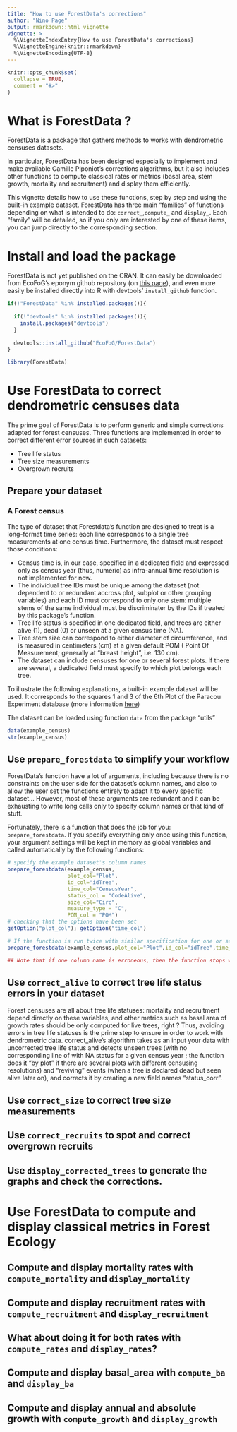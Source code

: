 ```yaml
---
title: "How to use ForestData's corrections"
author: "Nino Page"
output: rmarkdown::html_vignette
vignette: >
  %\VignetteIndexEntry{How to use ForestData's corrections}
  %\VignetteEngine{knitr::rmarkdown}
  %\VignetteEncoding{UTF-8}
---
```


```r
knitr::opts_chunk$set(
  collapse = TRUE,
  comment = "#>"
)
```

# What is ForestData ?

ForestData is a package that gathers methods to works with dendrometric censuses datasets. 

In particular, ForestData has been designed especially to implement and make available Camille Piponiot's corrections algorithms, but it also includes other functions to compute classical rates or metrics (basal area, stem growth, mortality and recruitment) and display them efficiently.

This vignette details how to use these functions, step by step and using the built-in example dataset. ForestData has three main "families" of functions depending on what is intended to do: `correct_`,`compute_` and `display_`. Each "family" will be detailed, so if you only are interested by one of these items, you can jump directly to the corresponding section.

# Install and load the package 

ForestData is not yet published on the CRAN. It can easily be downloaded from EcoFoG's eponym github repository (on [this page](https://github.com/EcoFoG/ForestData)), and even more easily be installed directly into R with devtools' `install_github` function.
```r
if(!"ForestData" %in% installed.packages()){
  
  if(!"devtools" %in% installed.packages()){
    install.packages("devtools")
  }
  
  devtools::install_github("EcoFoG/ForestData")
} 

library(ForestData)
```

# Use ForestData to correct dendrometric censuses data


The prime goal of ForestData is to perform generic and simple corrections adapted for forest censuses. Three functions are implemented in order to correct different error sources in such datasets:

+ Tree life status
+ Tree size measurements
+ Overgrown recruits


## Prepare your dataset

### A Forest census

The type of dataset that Forestdata's function are designed to treat is a long-format time series: each line corresponds to a single tree measurements at one census time. Furthermore, the dataset must respect those conditions:

* Census time is, in our case, specified in a dedicated field and expressed only as census year (thus, numeric) as infra-annual time resolution is not implemented for now. 
* The individual tree IDs must be unique among the dataset (not dependent to or redundant accross plot, subplot or other grouping variables) and each ID must correspond to only one stem: multiple stems of the same individual must be discriminater by the IDs if treated by this package's function. 
* Tree life status is specified in one dedicated field, and trees are either alive (1), dead (0) or unseen at a given census time (NA). 
* Tree stem size can correspond to either diameter of circumference, and is measured in centimeters (cm) at a given default POM ( Point Of Measurement; generally at "breast height", i.e. 130 cm).
* The dataset can include censuses for one or several forest plots. If there are several, a dedicated field must specify to which plot belongs each tree. 

To illustrate the following explanations, a built-in example dataset will be used. It corresponds to the squares 1 and 3 of the 6th Plot of the Paracou Experiment database (more information [here](https://paracou.cirad.fr/))

The dataset can be loaded using function `data` from the package "utils"

```r
data(example_census)
str(example_census)
```

## Use `prepare_forestdata` to simplify your workflow

ForestData's function have a lot of arguments, including because there is no constraints on the user side for the dataset's column names, and also to allow the user set the functions entirely to adapt it to every specific dataset... However, most of these arguments are redundant and it can be exhausting to write long calls only to specify column names or that kind of stuff.

Fortunately, there is a function that does the job for you: `prepare_forestdata`. If you specify everything only once using this function, your argument settings will be kept in memory as global variables and called automatically by the following functions:

```r
# specify the example dataset's column names
prepare_forestdata(example_census,
                   plot_col="Plot",
                   id_col="idTree",
                   time_col="CensusYear", 
                   status_col = "CodeAlive",
                   size_col="Circ",
                   measure_type = "C",
                   POM_col = "POM")
# checking that the options have been set
getOption("plot_col"); getOption("time_col")

# If the function is run twice with similar specification for one or several options, a message indicates that these specific option.s kept unchanged
prepare_forestdata(example_census,plot_col="Plot",id_col="idTree",time_col="CensusYear", status_col = "CodeAlive",size_col="Circ",measure_type = "C",POM_col = "POM")

## Note that if one column name is erroneous, then the function stops with explicit erro message
```

## Use `correct_alive` to correct tree life status errors in your dataset

Forest censuses are all about tree life statuses: mortality and recruitment depend directly on these variables, and other metrics such as basal area of growth rates should be only computed for live trees, right ? Thus, avoiding errors in tree life statuses is the prime step to ensure in order to work with dendrometric data. 
correct_alive's algorithm takes as an input your data with uncorrected tree life status and detects unseen trees (with no corresponding line of with NA status for a given census year ; the function does it "by plot" if there are several plots with different censusing resolutions) and "reviving" events (when a tree is declared dead but seen alive later on), and corrects it by creating a new field names "status_corr".

## Use `correct_size` to correct tree size measurements

## Use `correct_recruits` to spot and correct overgrown recruits

## Use `display_corrected_trees` to generate the graphs and check the corrections.

# Use ForestData to compute and display classical metrics in Forest Ecology

## Compute and display mortality rates with `compute_mortality` and `display_mortality`

## Compute and display recruitment rates with `compute_recruitment` and `display_recruitment`

## What about doing it for both rates with `compute_rates` and `display_rates`?

## Compute and display basal_area with `compute_ba` and `display_ba`

## Compute and display annual and absolute growth with `compute_growth` and `display_growth`
